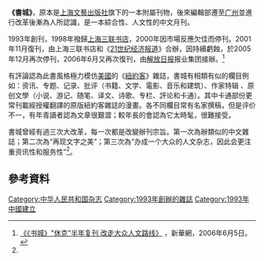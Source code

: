 {{about|杂志|较大的、类似超市的书店|书店}}

'''《書城》'''，原本是[[上海文藝出版社|上海文藝出版社]]旗下的一本附屬刊物，後來編輯部遷至[[广州|广州]]並進行改革後漸為人所認識，是一本綜合性、人文性的中文月刊。

1993年創刊，1998年撥歸[[上海三联书店|上海三联书店]]，2000年因市場反應欠佳而停刊。2001年11月復刊，由上海三联书店和《[[21世纪经济报道|21世纪经济报道]]》合辦，因持續虧蝕，於2005年12月再次停刊，2006年6月又再次復刊，由[[解放日报|解放日报]]报业集团接辦。<ref name=xhn20060605>[http://news.xinhuanet.com/newmedia/2006-06/05/content_4645871.htm 《《书城》"休克"半年复刊 改走大众人文路线》] {{Wayback|url=http://news.xinhuanet.com/newmedia/2006-06/05/content_4645871.htm |date=20090414190952 }}，新華網，2006年6月5日。</ref>

有評論認為此書風格極力模仿[[美國|美國]]的《[[紐約客|紐約客]]》雜誌，書城有相類有似的欄目例如：资讯、专题、记录、批评（书籍、文学、電影、音乐和建筑）、作家特辑 、原创文學（小说、游记、随笔、译文、诗歌、专栏、評论和卡通）。其中卡通部份更常刊載經授權翻譯的原版紐約客雜誌的漫畫。各不同欄目常有名家撰稿，但是评价不一，有年青讀者認為文章很艱澀；較年長的會認為它太時髦，很難接受。

書城曾經有過三次大改革，每一次都是改變辦刊宗旨。第一次為辦類似的中文雜誌；第二次為“再现文字之美”；第三次為“办成一个大众的人文杂志，因此会更注重资讯性和服务性”<ref name=xhn20060605/>。

==參考資料==
{{reflist}}

[[Category:中华人民共和国杂志|Category:中华人民共和国杂志]]
[[Category:1993年創辦的雜誌|Category:1993年創辦的雜誌]]
[[Category:1993年中國建立|Category:1993年中國建立]]